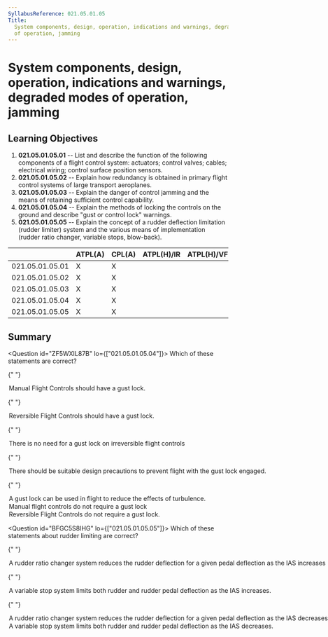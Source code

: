 ```yaml
---
SyllabusReference: 021.05.01.05
Title:
  System components, design, operation, indications and warnings, degraded modes
  of operation, jamming
---
```


# System components, design, operation, indications and warnings, degraded modes of operation, jamming

## Learning Objectives

1.  **021.05.01.05.01** -- List and describe the function of the following
    components of a flight control system: actuators; control valves; cables;
    electrical wiring; control surface position sensors.
2.  **021.05.01.05.02** -- Explain how redundancy is obtained in primary flight
    control systems of large transport aeroplanes.
3.  **021.05.01.05.03** -- Explain the danger of control jamming and the means of
    retaining sufficient control capability.
4.  **021.05.01.05.04** -- Explain the methods of locking the controls on the
    ground and describe "gust or control lock" warnings.
5.  **021.05.01.05.05** -- Explain the concept of a rudder deflection limitation
    (rudder limiter) system and the various means of implementation (rudder ratio
    changer, variable stops, blow-back).

|                 | ATPL(A) | CPL(A) | ATPL(H)/IR | ATPL(H)/VFR | CPL(H) | IR  | CBIR(A) |
| --------------- | ------- | ------ | ---------- | ----------- | ------ | --- | ------- |
| 021.05.01.05.01 | X       | X      |            |             |        |     |         |
| 021.05.01.05.02 | X       | X      |            |             |        |     |         |
| 021.05.01.05.03 | X       | X      |            |             |        |     |         |
| 021.05.01.05.04 | X       | X      |            |             |        |     |         |
| 021.05.01.05.05 | X       | X      |            |             |        |     |         |

## Summary

<Question id="ZF5WXIL87B" lo={["021.05.01.05.04"]}>
  <Text variant="oneTwo">Which of these statements are correct?</Text>

{" "}

<Option subject={[[]]}>Manual Flight Controls should have a gust lock.</Option>

{" "}

<Option subject={[[]]}>
  Reversible Flight Controls should have a gust lock.
</Option>

{" "}

<Option
  correct
  why="In irreversible systems, a gust lock is not needed since the hydraulic actuator is able to lock itself in the failed or neutral position."
>
  There is no need for a gust lock on irreversible flight controls
</Option>

{" "}

<Option>
  There should be suitable design precautions to prevent flight with the gust
  lock engaged.
</Option>

{" "}

<Option>
  A gust lock can be used in flight to reduce the effects of turbulence.
</Option>

  <Option>Manual flight controls do not require a gust lock</Option>
  <Option>Reversible Flight Controls do not require a gust lock.</Option>
</Question>

<Question id="BFGC5S8IHG" lo={["021.05.01.05.05"]}>
  <Text variant="oneTwo">
    Which of these statements about rudder limiting are correct?
  </Text>

{" "}

<Option subject={[[]]}>
  A rudder ratio changer system reduces the rudder deflection for a given pedal
  deflection as the IAS increases
</Option>

{" "}

<Option subject={[[]]}>
  A variable stop system limits both rudder and rudder pedal deflection as the
  IAS increases.
</Option>

{" "}

<Option>
  A rudder ratio changer system reduces the rudder deflection for a given pedal
  deflection as the IAS decreases
</Option>

  <Option>
    A variable stop system limits both rudder and rudder pedal deflection as the
    IAS decreases.
  </Option>
</Question>
